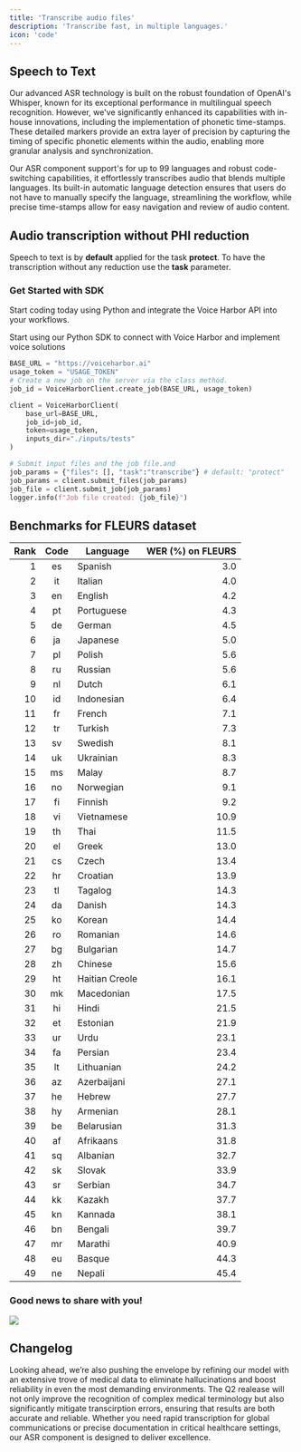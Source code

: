 ```yaml
---
title: 'Transcribe audio files'
description: 'Transcribe fast, in multiple languages.'
icon: 'code'
---
```


## Speech to Text

Our advanced ASR technology is built on the robust foundation of OpenAI's Whisper, known for its exceptional performance in multilingual speech recognition. However, we've significantly enhanced its capabilities with in-house innovations, including the implementation of phonetic time-stamps. These detailed markers provide an extra layer of precision by capturing the timing of specific phonetic elements within the audio, enabling more granular analysis and synchronization.

Our ASR component support's for up to 99 languages and robust code-switching capabilities, it effortlessly transcribes audio that blends multiple languages. Its built-in automatic language detection ensures that users do not have to manually specify the language, streamlining the workflow, while precise time-stamps allow for easy navigation and review of audio content.

 ## Audio transcription without PHI reduction 

<Tip>

Speech to text is by **default** applied for the task **protect**. To have the transcription without any reduction use the **task** parameter.  

</Tip>

### Get Started with SDK

Start coding today using Python and integrate the Voice Harbor API into your workflows.

<CardGroup cols={1}>
  <Card
    title="Python SDK"
    icon="python"
    href="https://voiceharbor.com/docs/sdk/python"
  >
    Start using our Python SDK to connect with Voice Harbor and implement voice solutions
  </Card>
</CardGroup>

```python
BASE_URL = "https://voiceharbor.ai"
usage_token = "USAGE_TOKEN"
# Create a new job on the server via the class method.
job_id = VoiceHarborClient.create_job(BASE_URL, usage_token)

client = VoiceHarborClient(
    base_url=BASE_URL,
    job_id=job_id,
    token=usage_token,
    inputs_dir="./inputs/tests"
)

# Submit input files and the job file.and 
job_params = {"files": [], "task":"transcribe"} # default: "protect"  
job_params = client.submit_files(job_params)
job_file = client.submit_job(job_params)
logger.info(f"Job file created: {job_file}")
```
## Benchmarks for FLEURS dataset 

| Rank | Code | Language              | WER (%) on FLEURS |
|-----:|:----:|-----------------------|-------------------:|
|  1   | es   | Spanish               | 3.0               |
|  2   | it   | Italian               | 4.0               |
|  3   | en   | English               | 4.2               |
|  4   | pt   | Portuguese            | 4.3               |
|  5   | de   | German                | 4.5               |
|  6   | ja   | Japanese              | 5.0               |
|  7   | pl   | Polish                | 5.6               |
|  8   | ru   | Russian               | 5.6               |
|  9   | nl   | Dutch                 | 6.1               |
| 10   | id   | Indonesian            | 6.4               |
| 11   | fr   | French                | 7.1               |
| 12   | tr   | Turkish               | 7.3               |
| 13   | sv   | Swedish               | 8.1               |
| 14   | uk   | Ukrainian             | 8.3               |
| 15   | ms   | Malay                 | 8.7               |
| 16   | no   | Norwegian             | 9.1               |
| 17   | fi   | Finnish               | 9.2               |
| 18   | vi   | Vietnamese            | 10.9              |
| 19   | th   | Thai                  | 11.5              |
| 20   | el   | Greek                 | 13.0              |
| 21   | cs   | Czech                 | 13.4              |
| 22   | hr   | Croatian              | 13.9              |
| 23   | tl   | Tagalog               | 14.3              |
| 24   | da   | Danish                | 14.3              |
| 25   | ko   | Korean                | 14.4              |
| 26   | ro   | Romanian              | 14.6              |
| 27   | bg   | Bulgarian             | 14.7              |
| 28   | zh   | Chinese               | 15.6              |
| 29   | ht   | Haitian Creole        | 16.1              |
| 30   | mk   | Macedonian            | 17.5              |
| 31   | hi   | Hindi                 | 21.5              |
| 32   | et   | Estonian              | 21.9              |
| 33   | ur   | Urdu                  | 23.1              |
| 34   | fa   | Persian               | 23.4              |
| 35   | lt   | Lithuanian            | 24.2              |
| 36   | az   | Azerbaijani           | 27.1              |
| 37   | he   | Hebrew                | 27.7              |
| 38   | hy   | Armenian              | 28.1              |
| 39   | be   | Belarusian            | 31.3              |
| 40   | af   | Afrikaans             | 31.8              |
| 41   | sq   | Albanian              | 32.7              |
| 42   | sk   | Slovak                | 33.9              |
| 43   | sr   | Serbian               | 34.7              |
| 44   | kk   | Kazakh                | 37.7              |
| 45   | kn   | Kannada               | 38.1              |
| 46   | bn   | Bengali               | 39.7              |
| 47   | mr   | Marathi               | 40.9              |
| 48   | eu   | Basque                | 44.3              |
| 49   | ne   | Nepali                | 45.4              |


### Good news to share with you!

<Update label="2025-07-01 Upcoming Release" description="NextGen Medical ASR">
  <Frame>
    <img className="block" src="/images/vh3asr.png" />
  </Frame>

  ## Changelog

  Looking ahead, we’re also pushing the envelope by refining our model with an extensive trove of medical data to eliminate hallucinations and boost reliability in even the most demanding environments. The Q2 realease will not only improve the recognition of complex medical terminology but also significantly mitigate transcirption errors, ensuring that results are both accurate and reliable. Whether you need rapid transcription for global communications or precise documentation in critical healthcare settings, our ASR component is designed to deliver excellence.

</Update>
